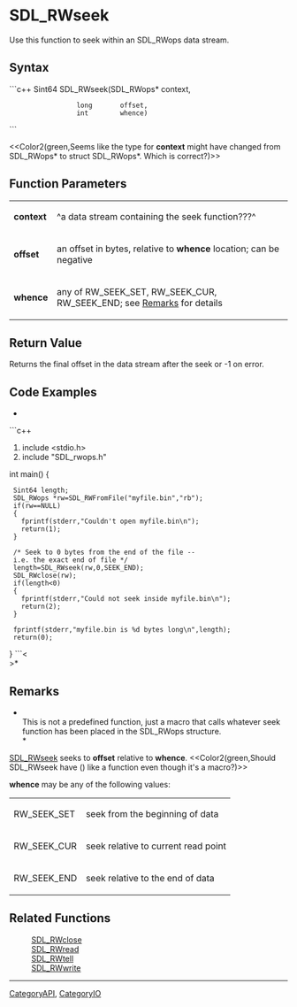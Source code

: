 <!-- pragma section-numbers off -->
<!-- pragma disable-camelcase -->

= SDL_RWseek =
Use this function to seek within an SDL_RWops data stream.


== Syntax ==
```c++
Sint64 SDL_RWseek(SDL_RWops* context,
                  long       offset, 
                  int        whence)
```

<<Color2(green,Seems like the type for '''context''' might have changed from SDL_RWops* to struct SDL_RWops*.  Which is correct?)>>

== Function Parameters ==
{|
|'''context'''
|^a data stream containing the seek function???^
|-
|'''offset'''
|an offset in bytes, relative to '''whence''' location; can be negative
|-
|'''whence'''
|any of RW_SEEK_SET, RW_SEEK_CUR, RW_SEEK_END; see [[#whence|Remarks]] for details
|}

== Return Value ==
Returns the final offset in the data stream after the seek or -1 on error.

== Code Examples ==
*<br/>
```c++
#include <stdio.h>
#include "SDL_rwops.h"

int main()
{
  Sint64 length;
  SDL_RWops *rw=SDL_RWFromFile("myfile.bin","rb");
  if(rw==NULL)
  {
    fprintf(stderr,"Couldn't open myfile.bin\n");
    return(1);
  }

  /* Seek to 0 bytes from the end of the file -- i.e. the exact end of file */
  length=SDL_RWseek(rw,0,SEEK_END);
  SDL_RWclose(rw);
  if(length<0)
  {
    fprintf(stderr,"Could not seek inside myfile.bin\n");
    return(2);
  }

  fprintf(stderr,"myfile.bin is %d bytes long\n",length);
  return(0);
}
```<<BR>>*

== Remarks ==
*<br/>This is not a predefined function, just a macro that calls whatever seek function has been placed in the SDL_RWops structure.<br/>*

[[SDL_RWseek]] seeks to '''offset''' relative to '''whence'''. <<Color2(green,Should SDL_RWseek have () like a function even though it's a macro?)>>

<span id="whence"></span>'''whence''' may be any of the following values:
{|
|RW_SEEK_SET
|seek from the beginning of data
|-
|RW_SEEK_CUR
|seek relative to current read point
|-
|RW_SEEK_END
|seek relative to the end of data
|}

== Related Functions ==
:[[SDL_RWclose]]
:[[SDL_RWread]] 
:[[SDL_RWtell]]
:[[SDL_RWwrite]]

----
[[CategoryAPI]], [[CategoryIO]]
